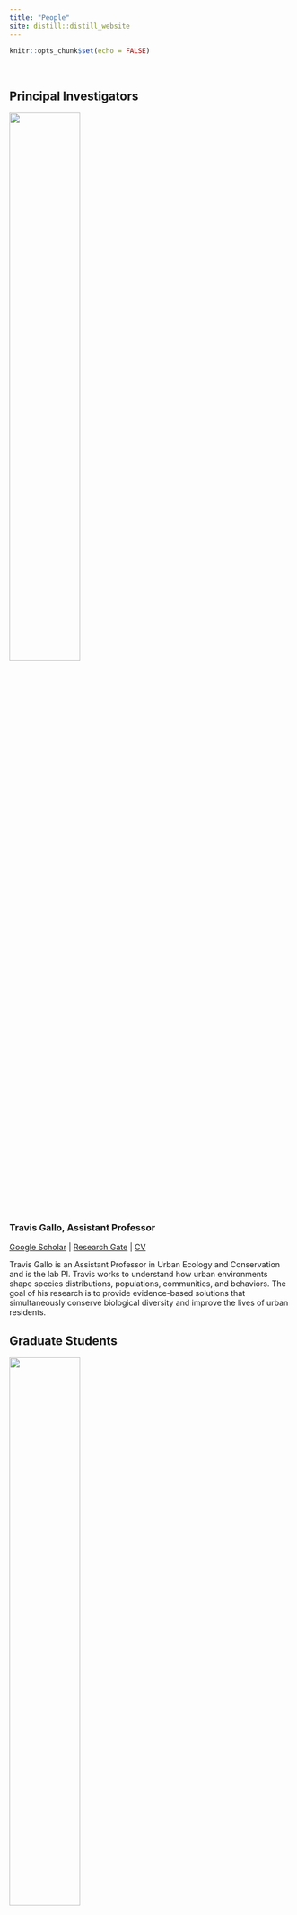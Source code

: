 ```yaml
---
title: "People"
site: distill::distill_website
---
```


```r
knitr::opts_chunk$set(echo = FALSE)
```

<style>
d-title, d-byline {
  display: none
}
</style>

<br>

## Principal Investigators

![](images/people/travis.JPG){width=50%}

### Travis Gallo, Assistant Professor
[Google Scholar](https://scholar.google.com/citations?user=RaEz6G8AAAAJ&amp;hl=en) | [Research Gate](https://www.researchgate.net/profile/Travis_Gallo) | [CV](publications/2021-05-18_CV_Gallo.pdf)

Travis Gallo is an Assistant Professor in Urban Ecology and Conservation and is the lab PI. Travis works to understand how urban environments shape species distributions, populations, communities, and behaviors. The goal of his research is to provide evidence-based solutions that simultaneously conserve biological diversity and improve the lives of urban residents.

## Graduate Students

![](images/people/kate_ritzel.png){width=50%}

### Kate Ritzel, M.S. Student

As an MS student in Mason’s Environmental Science and Policy Program, I have the opportunity to work with Travis Gallo and fellow graduate students exploring urban ecology, specifically in the DC metro area. I research behavioral changes in urban coyotes and raccoons by examining behavioral response to novel stimuli in urban vs. rural populations. My internship with the US Fish & Wildlife Service (Ecological Services Program) and on-going work with USGS (Land Change Science and Climate R&D) have bolstered my deep commitment to ecological research as I work towards mutually beneficial, practical solutions to conserve biodiversity.

<br>

![](images/people/krista_shires.jpeg){width=50%}>

### Krista Shires, Ph.D. Student

I am a PhD student in Environmental Science and Policy with a background in Psychology. My previous experiences as a veterinary technician, animal control officer, and zoo keeper-aide have all influenced my research. I am interested in the impact of urbanization on wildlife, specifically, how human interference alters predator-prey dynamics, stress, and behavioral patterns of local species. I am interested in utilizing citizen science to answer broader questions about landscape ecology and serve as a method of public education with the aim of fostering a connection between people and nature.

<br>

![](images/people/merri_collins.jpeg){width=50%}

### Merri Collins, Ph.D. Student

I am a graduate student in the Environmental Science and Policy Program at George Mason. I have worked with a variety of species in past positions as a wildlife conservation biologist, everything from herpetofauna to marine mammals. I am interested in human/wildlife conflict mitigation, understanding drivers of local habitat and species losses, and how we can reduce these through practical application and management. At Mason I will be starting the National Capital’s first large-scale, and long-term urban wildlife monitoring project.

<br>

![](images/people/angela_gaal.jpeg){width=50%}

### Angela Gaal, M.S. Student

I am an MS student in the School of Systems Biology at George Mason University. My past experience in a small animal veterinary clinic sparked my interest in animal behavior and conservation. My undergraduate research focused on social behaviors between male and female black swans before and after courtship. I currently work in a congressional office on Capitol Hill, focusing on natural resource policy and environmental issues. I am interested in the impact of urban development on climate regulation and biodiversity at large, specifically, how the distribution of ecosystem services throughout cities relates to business development. My research project uses urban forest canopy cover and vegetation data to answer broader questions about landscape management and action towards climate resiliency in the District of Columbia.

<br>

![](images/people/dan_herrera.jpg){width=50%}

### Dan Herrera, Ph.D. Student

[Dan's personal website](https://www.herrerawildlife.com/)

I am a graduate student in Environmental Science and Policy at George Mason University. My research experience has broadly focused on animal behavior and urban ecology. During the winter of 2017 and summer of 2018, I worked with Dr. Gallo at the Urban Wildlife Institute in Chicago, IL. I have since moved to Washington, DC, to survey the Capitol’s wildlife through a collaboration between the Humane Rescue Alliance and the Smithsonian Conservation Biology Institute. I am thrilled to continue working with Dr. Gallo as we use these data to better understand wildlife response to urbanization on a fine scale. I am interested in dynamic interactions between the anthropogenic and natural landscapes that influence urban wildlife, and the resulting potential human-wildlife conflict.

<br>

![](images/people/kay.jpg){width=50%}

### Kay Pontarelli, M.S. Student

I’m a M.S graduate student in the Environmental Science and Policy Program at George Mason University (GMU), with a concentration in Conservation Science and Policy. My interests are within animal ecology in urbanized areas. My love for wildlife came from growing up as a military brat overseas with each transition presenting new habitats to explore. At GMU I’m studying insect community composition in residential yards to see how neighborhoods could provide beneficial habitat for insects. This would, in turn, affect nearby flora and fauna that depend on insects as food, pollinators, pest control, and decomposers, and decrease fragmentation caused by urbanization.

## Undergraduate Students

![](images/people/hannah_wood.jpeg){width=50%}


### Hannah Wood, Accelerated M.S. Student

I am currently an undergraduate student, but will be pursuing a Master’s degree in environmental science with a concentration in conservation science and policy through the ESP Accelerated Master’s program. I have always been passionate about wildlife and taking care of the world around us. I am interested in how animal adaptations are changing in response to increasing urbanization.

<br>

![](images/people/faith_kruger.png){width=50%}

### Faith Kruger, Research Assistant

I am an undergraduate student majoring in Environmental Science with a concentration in wildlife. I have always been passionate about natural sciences and wildlife and love how this major combines both. I hope to be involved in the field of wildlife conservation and look forward to gaining research experience.

<br>

![](images/people/tristan_new.jpg){width=50%}

### Tristan Silva-Montoya, Research Assistant
I'm an undergraduate student here at George Mason studying Environmental Science. I plan to concentrate in Wildlife, specifically herpetology. I have a strong passion for all wildlife that started when I was young and would go camping with my parents. Since that passion started I've always had pets in the house starting from geckos and turtles to chameleons and monitors along with the dogs of course. Growing up around a lot of animals really makes you curious about the intelligence and personality of those animals, hence my future goal of working in wildlife conservation or beneficial captive facilities used for breeding and awareness. I am more than excited for the opportunity of gaining experience and working towards something bigger than myself.

<br>

![](images/people/roberto.png){width=50%}

### Roberto Aguilar-Rojas, Research Assistant

I am currently a senior at George Mason University, and I will be graduating with a Bachelor of Science in Biology. After graduation, I plan on applying to dental school and pursuing a career in the field of orthodontics or cosmetic dentistry. During my free time, I love to pursue my passions in the natural sciences and wildlife conservation. Some of my hobbies include watching the NBA, singing, and cooking. My favorite team in the NBA is the Washington Wizards. When signing, I prefer acoustic songs, and my favorite cuisine is Italian!

## Lab Alumni

**Nick Moreno** – PhD student on rotation (2020)

**Khanh Nguyen** – Undergraduate Research Assistant (2020)

**Melissa Irahet** – Undergraduate Research Assistant (2020)

**Daniel Marzluff** – Undergraduate Research Assistant (2020)